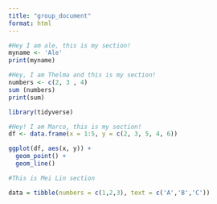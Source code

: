 ```yaml
---
title: "group_document"
format: html
---
```



```r
#Hey I am ale, this is my section! 
myname <- 'Ale'
print(myname)
```

```r
#Hey, I am Thelma and this is my section!
numbers <- c(2, 3 , 4)
sum (numbers)
print(sum)
```

```r
library(tidyverse)

#Hey! I am Marco, this is my section!
df <- data.frame(x = 1:5, y = c(2, 3, 5, 4, 6))

ggplot(df, aes(x, y)) +
  geom_point() +
  geom_line()
```

```r
#This is Mei Lin section

data = tibble(numbers = c(1,2,3), text = c('A','B','C'))

```


